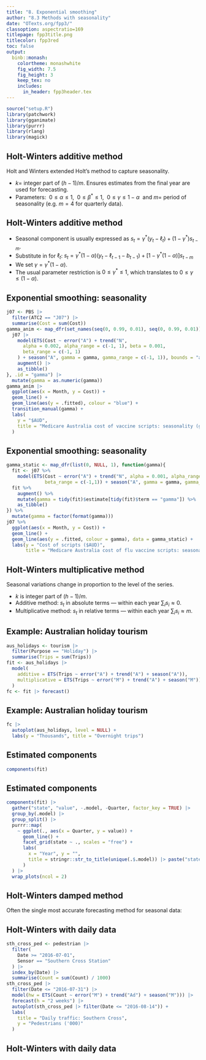 ```yaml
---
title: "8. Exponential smoothing"
author: "8.3 Methods with seasonality"
date: "OTexts.org/fpp3/"
classoption: aspectratio=169
titlepage: fpp3title.png
titlecolor: fpp3red
toc: false
output:
  binb::monash:
    colortheme: monashwhite
    fig_width: 7.5
    fig_height: 3
    keep_tex: no
    includes:
      in_header: fpp3header.tex
---
```


```r
source("setup.R")
library(patchwork)
library(gganimate)
library(purrr)
library(rlang)
library(magick)
```


## Holt-Winters additive method

Holt and Winters extended Holt's method to capture seasonality.
\begin{block}{Component form}\vspace*{-0.9cm}
\begin{align*}
\pred{y}{t+h}{t} &= \ell_{t} + hb _{t} + s_{t+h-m(k+1)} \\
\ell_{t} &= \alpha(y_{t} - s_{t-m}) + (1 - \alpha)(\ell_{t-1} + b_{t-1})\\
b_{t} &= \beta^*(\ell_{t} - \ell_{t-1}) + (1 - \beta^*)b_{t-1}\\
s_{t} &= \gamma (y_{t}-\ell_{t-1}-b_{t-1}) + (1-\gamma)s_{t-m}
\end{align*}
\end{block}\fontsize{12}{14}\sf

  * $k=$ integer part of $(h-1)/m$. Ensures estimates from the final year are used for forecasting.
  * Parameters:&nbsp; $0\le \alpha\le 1$,&nbsp; $0\le \beta^*\le 1$,&nbsp; $0\le \gamma\le 1-\alpha$&nbsp;  and $m=$  period of seasonality (e.g. $m=4$ for quarterly data).

## Holt-Winters additive method

  * Seasonal component is usually expressed as
        $s_{t} = \gamma^* (y_{t}-\ell_{t})+ (1-\gamma^*)s_{t-m}.$
  * Substitute in for $\ell_t$:
        $s_{t} = \gamma^*(1-\alpha) (y_{t}-\ell_{t-1}-b_{t-1})+ [1-\gamma^*(1-\alpha)]s_{t-m}$
  * We set $\gamma=\gamma^*(1-\alpha)$.
  * The usual parameter restriction is $0\le\gamma^*\le1$, which translates to $0\le\gamma\le(1-\alpha)$.

## Exponential smoothing: seasonality

```r
j07 <- PBS |>
  filter(ATC2 == "J07") |>
  summarise(Cost = sum(Cost))
gamma_anim <- map_dfr(set_names(seq(0, 0.99, 0.01), seq(0, 0.99, 0.01)), function(gamma) {
  j07 |>
    model(ETS(Cost ~ error("A") + trend("N",
      alpha = 0.002, alpha_range = c(-1, 1), beta = 0.001,
      beta_range = c(-1, 1)
    ) + season("A", gamma = gamma, gamma_range = c(-1, 1)), bounds = "admissible")) |>
    augment() |>
    as_tibble()
}, .id = "gamma") |>
  mutate(gamma = as.numeric(gamma))
gamma_anim |>
  ggplot(aes(x = Month, y = Cost)) +
  geom_line() +
  geom_line(aes(y = .fitted), colour = "blue") +
  transition_manual(gamma) +
  labs(
    y = "$AUD",
    title = "Medicare Australia cost of vaccine scripts: seasonality (gamma = {format(as.numeric(as.character(current_frame)), nsmall=2)})"
  )
```

## Exponential smoothing: seasonality

```r
gamma_static <- map_dfr(list(0, NULL, 1), function(gamma){
  fit <- j07 %>%
    model(ETS(Cost ~ error("A") + trend("N", alpha = 0.001, alpha_range = c(-1,1),
              beta_range = c(-1,1)) + season("A", gamma = gamma, gamma_range = c(-1,1)), bounds = "admissible"))
  fit %>%
    augment() %>%
    mutate(gamma = tidy(fit)$estimate[tidy(fit)$term == "gamma"]) %>%
    as_tibble()
}) %>%
  mutate(gamma = factor(format(gamma)))
j07 %>%
  ggplot(aes(x = Month, y = Cost)) +
  geom_line() +
  geom_line(aes(y = .fitted, colour = gamma), data = gamma_static) +
  labs(y = "Cost of scripts ($AUD)",
       title = "Medicare Australia cost of flu vaccine scripts: seasonality")
```

## Holt-Winters multiplicative method
\fontsize{13}{13.5}\sf\vspace*{-0.1cm}

Seasonal variations change in proportion to the level of the series.

\begin{block}{Component form}\vspace*{-0.7cm}
    \begin{align*}
        \pred{y}{t+h}{t} &= (\ell_{t} + hb_{t})s_{t+h-m(k+1)} \\
        \ell_{t} &= \alpha \frac{y_{t}}{s_{t-m}} + (1 - \alpha)(\ell_{t-1} + b_{t-1})\\
        b_{t} &= \beta^*(\ell_{t}-\ell_{t-1}) + (1 - \beta^*)b_{t-1}        \\
        s_{t} &= \gamma \frac{y_{t}}{(\ell_{t-1} + b_{t-1})} + (1 - \gamma)s_{t-m}
    \end{align*}
\end{block}\vspace*{-0.2cm}\fontsize{13}{14}\sf

  * $k$ is integer part of $(h-1)/m$.
  * Additive method: $s_t$ in absolute terms --- within each year $\sum_i s_i \approx 0$.
  * Multiplicative method: $s_t$ in relative terms --- within each year $\sum_i s_i \approx m$.

## Example: Australian holiday tourism

```r
aus_holidays <- tourism |>
  filter(Purpose == "Holiday") |>
  summarise(Trips = sum(Trips))
fit <- aus_holidays |>
  model(
    additive = ETS(Trips ~ error("A") + trend("A") + season("A")),
    multiplicative = ETS(Trips ~ error("M") + trend("A") + season("M"))
  )
fc <- fit |> forecast()
```

## Example: Australian holiday tourism

```r
fc |>
  autoplot(aus_holidays, level = NULL) +
  labs(y = "Thousands", title = "Overnight trips")
```

## Estimated components
\fontsize{10}{11}\sf

```r
components(fit)
```

## Estimated components

```r
components(fit) |>
  gather("state", "value", -.model, -Quarter, factor_key = TRUE) |>
  group_by(.model) |>
  group_split() |>
  purrr::map(
    ~ ggplot(., aes(x = Quarter, y = value)) +
      geom_line() +
      facet_grid(state ~ ., scales = "free") +
      labs(
        x = "Year", y = "",
        title = stringr::str_to_title(unique(.$.model)) |> paste("states")
      )
  ) |>
  wrap_plots(ncol = 2)
```

## Holt-Winters damped method
Often the single most accurate forecasting method for seasonal data:
\begin{block}{}\vspace*{-0.4cm}
\begin{align*}
\pred{y}{t+h}{t} &= [\ell_{t} + (\phi+\phi^2 + \dots + \phi^{h})b_{t}]s_{t+h-m(k+1)} \\
\ell_{t} &= \alpha(y_{t} / s_{t-m}) + (1 - \alpha)(\ell_{t-1} + \phi b_{t-1})\\
b_{t} &= \beta^*(\ell_{t} - \ell_{t-1}) + (1 - \beta^*)\phi b_{t-1}       \\
s_{t} &= \gamma \frac{y_{t}}{(\ell_{t-1} + \phi b_{t-1})} + (1 - \gamma)s_{t-m}
\end{align*}
\end{block}

<!--
## Your turn

Apply Holt-Winters’ multiplicative method to the Gas data from `aus_production`.

 1. Why is multiplicative seasonality necessary here?
 1. Experiment with making the trend damped.
 1. Check that the residuals from the best method look like white noise.
 -->

## Holt-Winters with daily data

```r
sth_cross_ped <- pedestrian |>
  filter(
    Date >= "2016-07-01",
    Sensor == "Southern Cross Station"
  ) |>
  index_by(Date) |>
  summarise(Count = sum(Count) / 1000)
sth_cross_ped |>
  filter(Date <= "2016-07-31") |>
  model(hw = ETS(Count ~ error("M") + trend("Ad") + season("M"))) |>
  forecast(h = "2 weeks") |>
  autoplot(sth_cross_ped |> filter(Date <= "2016-08-14")) +
  labs(
    title = "Daily traffic: Southern Cross",
    y = "Pedestrians ('000)"
  )
```

## Holt-Winters with daily data

```r
```
